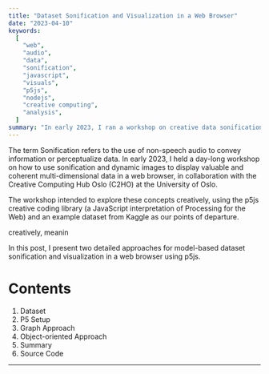 ```yaml
---
title: "Dataset Sonification and Visualization in a Web Browser"
date: "2023-04-10"
keywords:
  [
    "web",
    "audio",
    "data",
    "sonification",
    "javascript",
    "visuals",
    "p5js",
    "nodejs",
    "creative computing",
    "analysis",
  ]
summary: "In early 2023, I ran a workshop on creative data sonification and visualization in a web browser. Here are two ways to explore a dataset more creatively using sound and visual, thanks to the p5 JavaScript library."
---
```


The term Sonification refers to the use of non-speech audio to convey information or perceptualize data. In early 2023, I held a day-long workshop on how to use sonification and dynamic images to display valuable and coherent multi-dimensional data in a web browser, in collaboration with the <MyLink href="https://processing.org">Creative Computing Hub Oslo (C2HO)</MyLink> at the University of Oslo.

The workshop intended to explore these concepts creatively, using the <MyLink href="https://p5js.org/">p5js</MyLink> creative coding library (a JavaScript interpretation of <MyLink href="https://processing.org">Processing</MyLink> for the Web) and an example dataset from Kaggle as our points of departure.

creatively, meanin

In this post, I present two detailed approaches for model-based dataset sonification and visualization in a web browser using p5js.

<MyAudioPlayer src="test.mp3" />

# Contents

1. <MyLink href="#dataset">Dataset</MyLink>
2. <MyLink href="#p5-setup">P5 Setup</MyLink>
3. <MyLink href="#graph-approach">Graph Approach</MyLink>
4. <MyLink href="#object-oriented-approach">Object-oriented Approach</MyLink>
5. <MyLink href="#summary">Summary</MyLink>
6. <MyLink href="#summary">Source Code</MyLink>

<hr />
